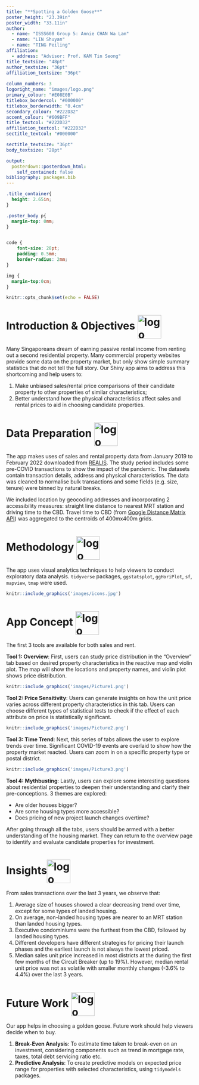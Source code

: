 ```yaml
---
title: "**Spotting a Golden Goose**"
poster_height: "23.39in"
poster_width: "33.11in"
author:
  - name: "ISSS608 Group 5: Annie CHAN Wa Lam"
  - name: "LIN Shuyan"
  - name: "TING Peiling"
affiliation:
  - address: "Advisor: Prof. KAM Tin Seong"
title_textsize: "48pt"
author_textsize: "36pt" 
affiliation_textsize: "36pt"
      
column_numbers: 3
logoright_name: "images/logo.png"
primary_colour: "#E08E0B"
titlebox_bordercol: "#000000"
titlebox_borderwidth: "0.4cm"
secondary_colour: "#222D32"
accent_colour: "#609BFF"
title_textcol: "#222D32"
affiliation_textcol: "#222D32"
sectitle_textcol: "#000000"

sectitle_textsize: "36pt"
body_textsize: "28pt"

output: 
  posterdown::posterdown_html:
    self_contained: false
bibliography: packages.bib
---
```


```css
.title_container{
  height: 2.65in;
}

.poster_body p{
  margin-top: 0mm;
}


code {
    font-size: 28pt;
    padding: 0.5mm;
    border-radius: 2mm;
}

img {
  margin-top:0cm;
}

```

```r
knitr::opts_chunk$set(echo = FALSE)
```
# Introduction & Objectives <img src="images/intro.png" alt="logo" height="63" style="vertical-align:middle;margin:0px 0px">
Many Singaporeans dream of earning passive rental income from renting out a second residential property. Many commercial property websites provide some data on the property market, but only show simple summary statistics that do not tell the full story. Our Shiny app aims to address this shortcoming and help users to:

1. Make unbiased sales/rental price comparisons of their candidate property to other properties of similar characteristics;
2. Better understand how the physical characteristics affect sales and rental prices to aid in choosing candidate properties.

# Data Preparation <img src="images/data.png" alt="logo" height="63" style="vertical-align:middle;margin:0px 0px">
The app makes uses of sales and rental property data from January 2019 to February 2022 downloaded from [REALIS](https://www.ura.gov.sg/reis/index). The study period includes some pre-COVID transactions to show the impact of the pandemic. The datasets contain transaction details, address and physical characteristics. The data was cleaned to normalise bulk transactions and some fields (e.g. size, tenure) were binned by natural breaks.

We included location by geocoding addresses and incorporating 2 accessibility measures: straight line distance to nearest MRT station and driving time to the CBD. Travel time to CBD (from [Google Distance Matrix API](https://developers.google.com/maps/documentation/distance-matrix/overview)) was aggregated to the centroids of 400mx400m grids.

# Methodology <img src="images/packages.png" alt="logo" height="63" style="vertical-align:middle;margin:0px 0px">
The app uses visual analytics techniques to help viewers to conduct exploratory data analysis. `tidyverse` packages, `ggstatsplot`, `ggHoriPlot`, `sf`, `mapview`, `tmap` were used.

```r
knitr::include_graphics('images/icons.jpg')
```


# App Concept <img src="images/app.png" alt="logo" height="63" style="vertical-align:middle;margin:0px 0px">
The first 3 tools are available for both sales and rent.

**Tool 1: Overview**: First, users can study price distribution in the "Overview" tab based on desired property characteristics in the reactive map and violin plot. The map will show the locations and property names, and violin plot shows price distribution.

```r
knitr::include_graphics('images/Picture1.png')
```

**Tool 2: Price Sensitivity**: Users can generate insights on how the unit price varies across different property characteristics in this tab. Users can choose different types of statistical tests to check if the effect of each attribute on price is statistically significant.

```r
knitr::include_graphics('images/Picture2.png')
```

**Tool 3: Time Trend**: Next, this series of tabs allows the user to explore trends over time. Significant COVID-19 events are overlaid to show how the property market reacted. Users can zoom in on a specific property type or postal district.

```r
knitr::include_graphics('images/Picture3.png')
```

**Tool 4: Mythbusting**: Lastly, users can explore some interesting questions about residential properties to deepen their understanding and clarify their pre-conceptions. 3 themes are explored:

- Are older houses bigger?
- Are some housing types more accessible?
- Does pricing of new project launch changes overtime?

After going through all the tabs, users should be armed with a better understanding of the housing market. They can return to the overview page to identify and evaluate candidate properties for investment.

# Insights<img src="images/insights.png" alt="logo" height="63" style="vertical-align:middle;margin:0px 0px">
From sales transactions over the last 3 years, we observe that:

1. Average size of houses showed a clear decreasing trend over time, except for some types of landed housing. 
2. On average, non-landed housing types are nearer to an MRT station than landed housing types.
3. Executive condominiums were the furthest from the CBD, followed by landed housing types. 
4. Different developers have different strategies for pricing their launch phases and the earliest launch is not always the lowest priced.
5. Median sales unit price increased in most districts at the during the first few months of the Circuit Breaker (up to 19%). However, median rental unit price was not as volatile with smaller monthly changes (-3.6% to 4.4%) over the last 3 years.

# Future Work <img src="images/future.png" alt="logo" height="63" style="vertical-align:middle;margin:0px 0px">
Our app helps in choosing a golden goose. Future work should help viewers decide when to buy.

1. **Break-Even Analysis**: To estimate time taken to break-even on an investment, considering components such as trend in mortgage rate, taxes, total debt servicing ratio etc.
2. **Predictive Analysis**: To create predictive models on expected price range for properties with selected characteristics, using `tidymodels` packages.

